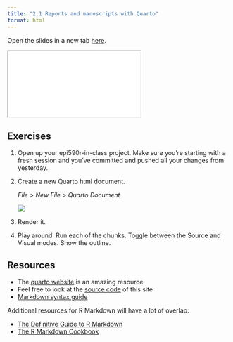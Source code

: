 ```yaml
---
title: "2.1 Reports and manuscripts with Quarto"
format: html
---
```


Open the slides in a new tab [here](slides/01-quarto.qmd){target="_blank"}.

<div>

```{=html}
<iframe class="slide-deck" src="slides/01-quarto.html"></iframe>
```

</div>

## Exercises

1.  Open up your epi590r-in-class project. Make sure you're starting with a fresh session and you've committed and pushed all your changes from yesterday.

2.  Create a new Quarto html document.

    *File \> New File \> Quarto Document*

    ![](slides/images/Screenshot%202023-08-14%20at%209.40.22%20PM.png)

3.  Render it.

4.  Play around. Run each of the chunks. Toggle between the Source and Visual modes. Show the outline.

## Resources

-   The [quarto website](https://quarto.org/docs/guide/) is an amazing resource
-   Feel free to look at the [source code](https://github.com/louisahsmith/epi590r-2023) of this site
- [Markdown syntax guide](https://www.markdownguide.org/basic-syntax/)

Additional resources for R Markdown will have a lot of overlap:

-   [The Definitive Guide to R Markdown](https://bookdown.org/yihui/rmarkdown/)
-   [The R Markdown Cookbook](https://bookdown.org/yihui/rmarkdown-cookbook/)
